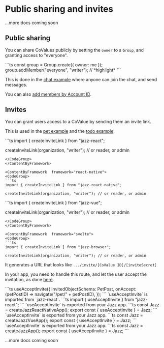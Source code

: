 
# Public sharing and invites

...more docs coming soon

## Public sharing

You can share CoValues publicly by setting the `owner` to a `Group`, and granting
access to "everyone".

<CodeGroup>
  ```ts
  const group = Group.create({ owner: me });
  group.addMember("everyone", "writer"); // *highlight*
  ```
</CodeGroup>

This is done in the [chat example](https://github.com/garden-co/jazz/tree/main/examples/chat) where anyone can join the chat, and send messages.

You can also [add members by Account ID](/docs/groups/intro#adding-group-members-by-id).

## Invites

You can grant users access to a CoValue by sending them an invite link.

This is used in the [pet example](https://github.com/garden-co/jazz/tree/main/examples/pets)
and the [todo example](https://github.com/garden-co/jazz/tree/main/examples/todo).

<ContentByFramework  framework="react">
<CodeGroup>
```ts
import { createInviteLink } from "jazz-react";

createInviteLink(organization, "writer"); // or reader, or admin
```
</CodeGroup>
</ContentByFramework>

<ContentByFramework  framework="react-native">
<CodeGroup>
```ts
import { createInviteLink } from "jazz-react-native";

createInviteLink(organization, "writer"); // or reader, or admin
```
</CodeGroup>
</ContentByFramework>

<ContentByFramework  framework="vue">
<CodeGroup>
```ts
import { createInviteLink } from "jazz-vue";

createInviteLink(organization, "writer"); // or reader, or admin
```
</CodeGroup>
</ContentByFramework>

<ContentByFramework  framework="svelte">
<CodeGroup>
```ts
import { createInviteLink } from "jazz-browser";

createInviteLink(organization, "writer"); // or reader, or admin
```
</CodeGroup>
</ContentByFramework>

It generates a URL that looks like `.../invite/[CoValue ID]/[inviteSecret]`

In your app, you need to handle this route, and let the user accept the invitation,
as done [here](https://github.com/garden-co/jazz/tree/main/examples/pets/src/2_main.tsx).

<CodeGroup>
```ts
useAcceptInvite({
  invitedObjectSchema: PetPost,
  onAccept: (petPostID) => navigate("/pet/" + petPostID),
});
```
</CodeGroup>

<ContentByFramework framework="react">
`useAcceptInvite` is imported from `jazz-react`.

<CodeGroup>
```ts
import { useAcceptInvite } from "jazz-react";
```
</CodeGroup>
</ContentByFramework>

<ContentByFramework framework="react-native">
`useAcceptInvite` is exported from your Jazz app.

<CodeGroup>
```ts
const Jazz = createJazzReactNativeApp();
export const { useAcceptInvite } = Jazz;
```
</CodeGroup>
</ContentByFramework>

<ContentByFramework framework="vue">
`useAcceptInvite` is exported from your Jazz app.

<CodeGroup>
```ts
const Jazz = createJazzVueApp();
export const { useAcceptInvite } = Jazz;
```
</CodeGroup>
</ContentByFramework>

<ContentByFramework framework="svelte">
`useAcceptInvite` is exported from your Jazz app.

<CodeGroup>
```ts
const Jazz = createJazzApp();
export const { useAcceptInvite } = Jazz;
```
</CodeGroup>
</ContentByFramework>

...more docs coming soon
